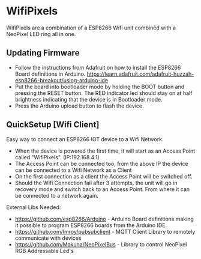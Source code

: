 =WifiPixels=
WifiPixels are a combination of a ESP8266 Wifi unit combined with a NeoPixel LED ring all in one.

==Updating Firmware==
* Follow the instructions from Adafruit on how to install the ESP8266 Board definitions in Arduino. https://learn.adafruit.com/adafruit-huzzah-esp8266-breakout/using-arduino-ide
* Put the board into bootloader mode by holding the BOOT button and pressing the RESET button. The RED indicator led should stay on at half brightness indicating that the device is in Bootloader mode.
* Press the Arduino upload button to flash the device. 

==QuickSetup [Wifi Client]==

Easy way to connect an ESP8266 IOT device to a Wifi Network.

* When the device is powered the first time, it will start as an Access Point called "WifiPixels". (IP:192.168.4.1)
* The Access Point can be connected too, from the above IP the device can be connected to a Wifi Network as a Client
* On the first connection as a client the Access Point will be switched off.
* Should the Wifi Connection fail after 3 attempts, the unit will go in recovery mode and switch back to an Access Point. From where it can be connected to a network again.

External Libs Needed:
* https://github.com/esp8266/Arduino - Arduino Board definitions making it possible to program ESP8266 boards from the Arduino IDE.
* https://github.com/Imroy/pubsubclient - MQTT Client Library to remotely communicate with devices
* https://github.com/Makuna/NeoPixelBus - Library to control NeoPixel RGB Addressable Led's
